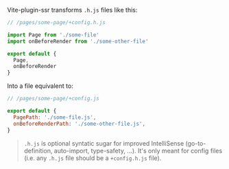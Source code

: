 Vite-plugin-ssr transforms `.h.js` files like this:

```js
// /pages/some-page/+config.h.js

import Page from './some-file'
import onBeforeRender from './some-other-file'

export default {
  Page,
  onBeforeRender
}
```

Into a file equivalent to:

```js
// /pages/some-page/+config.js

export default {
  PagePath: './some-file.js',
  onBeforeRenderPath: './some-other-file.js',
}
```

> `.h.js` is optional syntatic sugar for improved IntelliSense (go-to-definition, auto-import, type-safety, ...). It's only meant for config files (i.e. any `.h.js` file should be a `+config.h.js` file).
